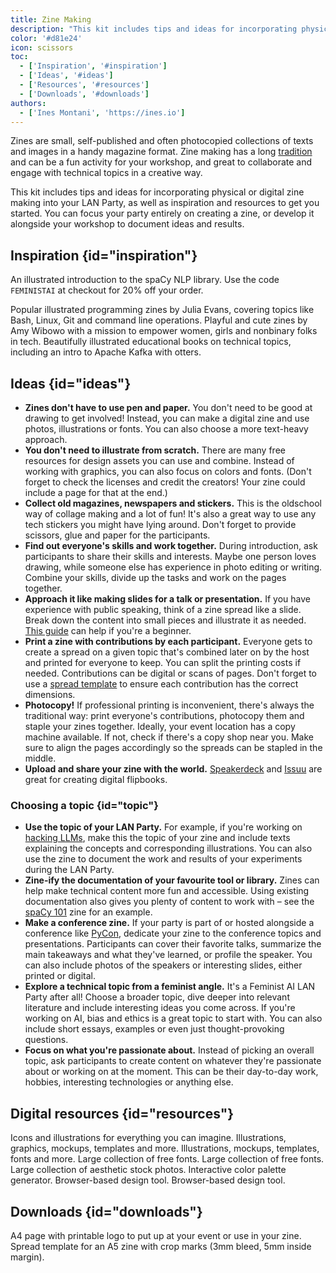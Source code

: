 ```yaml
---
title: Zine Making
description: "This kit includes tips and ideas for incorporating physical or digital zine making into your LAN Party, as well as inspiration and resources to get you started."
color: '#d81e24'
icon: scissors
toc:
  - ['Inspiration', '#inspiration']
  - ['Ideas', '#ideas']
  - ['Resources', '#resources']
  - ['Downloads', '#downloads']
authors:
  - ['Ines Montani', 'https://ines.io']
---
```


Zines are small, self-published and often photocopied collections of texts and images in a handy magazine format. Zine making has a long [tradition](https://en.wikipedia.org/wiki/Zine) and can be a fun activity for your workshop, and great to collaborate and  engage with technical topics in a creative way.

This kit includes tips and ideas for incorporating physical or digital zine making into your LAN Party, as well as inspiration and resources to get you started. You can focus your party entirely on creating a zine, or develop it alongside your workshop to document ideas and results.

## Inspiration {id="inspiration"}

<Grid>
<Card title="spaCy 101 Zine" url="https://explosion.ai/merch" image="/images/zines_spacy101.jpg">

An illustrated introduction to the spaCy NLP library. Use the code `FEMINISTAI` at checkout for 20% off your order.

</Card>

<Card title="WizardZines" url="https://wizardzines.com" image="/images/zines_wizardzines.jpg">Popular illustrated programming zines by Julia Evans, covering topics like Bash, Linux, Git and command line operations.</Card>
<Card title="BubbleSort Zines" url="https://shop.bubblesort.io/collections/zines" image="/images/zines_bubblesort.jpg">Playful and cute zines by Amy Wibowo with a mission to empower women, girls and nonbinary folks in tech.</Card>
<Card title="Round Robin" url="https://roundrobin.pub" image="/images/zines_roundrobin.jpg">Beautifully illustrated educational books on technical topics, including an intro to Apache Kafka with otters.</Card>
</Grid>

## Ideas {id="ideas"}

- **Zines don't have to use pen and paper.** You don't need to be good at drawing to get involved! Instead, you can make a digital zine and use photos, illustrations or fonts. You can also choose a more text-heavy approach.
- **You don't need to illustrate from scratch.** There are many free resources for design assets you can use and combine. Instead of working with graphics, you can also focus on colors and fonts. (Don't forget to check the licenses and credit the creators! Your zine could include a page for that at the end.)
- **Collect old magazines, newspapers and stickers.** This is the oldschool way of collage making and a lot of fun! It's also a great way to use any tech stickers you might have lying around. Don't forget to provide scissors, glue and paper for the participants.
- **Find out everyone's skills and work together.** During introduction, ask participants to share their skills and interests. Maybe one person loves drawing, while someone else has experience in photo editing or writing. Combine your skills, divide up the tasks and work on the pages together.
- **Approach it like making slides for a talk or presentation.** If you have experience with public speaking, think of a zine spread like a slide. Break down the content into small pieces and illustrate it as needed. [This guide](https://ines.io/blog/beginners-guide-beautiful-slides-talks/) can help if you're a beginner.
- **Print a zine with contributions by each participant.** Everyone gets to create a spread on a given topic that's combined later on by the host and printed for everyone to keep. You can split the printing costs if needed. Contributions can be digital or scans of pages. Don't forget to use a [spread template](#downloads) to ensure each contribution has the correct dimensions.
- **Photocopy!** If professional printing is inconvenient, there's always the traditional way: print everyone's contributions, photocopy them and staple your zines together. Ideally, your event location has a copy machine available. If not, check if there's a copy shop near you. Make sure to align the pages accordingly so the spreads can be stapled in the middle.
- **Upload and share your zine with the world.** [Speakerdeck](https://speakerdeck.com) and [Issuu](https://issuu.com) are great for creating digital flipbooks.

### Choosing a topic {id="topic"}

- **Use the topic of your LAN Party.** For example, if you're working on [hacking LLMs](/kits/hacking-llms), make this the topic of your zine and include texts explaining the concepts and corresponding illustrations. You can also use the zine to document the work and results of your experiments during the LAN Party.
- **Zine-ify the documentation of your favourite tool or library.** Zines can help make technical content more fun and accessible. Using existing documentation also gives you plenty of content to work with – see the [spaCy 101](https://explosion.ai/merch) zine for an example.
- **Make a conference zine.** If your party is part of or hosted alongside a conference like [PyCon](/events/2025-04-23), dedicate your zine to the conference topics and presentations. Participants can cover their favorite talks, summarize the main takeaways and what they've learned, or profile the speaker. You can also include photos of the speakers or interesting slides, either printed or digital.
- **Explore a technical topic from a feminist angle.** It's a Feminist AI LAN Party after all! Choose a broader topic, dive deeper into relevant literature and include interesting ideas you come across. If you're working on AI, bias and ethics is a great topic to start with. You can also include short essays, examples or even just thought-provoking questions.
- **Focus on what you're passionate about.** Instead of picking an overall topic, ask participants to create content on whatever they're passionate about or working on at the moment. This can be their day-to-day work, hobbies, interesting technologies or anything else.

## Digital resources {id="resources"}

<Grid columns={3}>
<Card title="The Noun Project" url="https://thenounproject.com">Icons and illustrations for everything you can imagine.</Card>
<Card title="Freepik" url="https://www.freepik.com">Illustrations, graphics, mockups, templates and more.</Card>
<Card title="Creative Market" url="https://www.creativemarket.com">Illustrations, mockups, templates, fonts and more.</Card>
<Card title="Google Fonts" url="https://fonts.google.com">Large collection of free fonts.</Card>
<Card title="Dafont" url="https://dafont.com">Large collection of free fonts.</Card>
<Card title="Unsplash" url="https://unsplash.com">Large collection of aesthetic stock photos.</Card>
<Card title="Coolors" url="https://coolors.co">Interactive color palette generator.</Card>
<Card title="Figma" url="https://www.figma.com">Browser-based design tool.</Card>
<Card title="Canva" url="https://www.canva.com">Browser-based design tool.</Card>
</Grid>

## Downloads {id="downloads"}

<Grid>
<Card title="Feminist AI LAN Party logo (PDF)" url="/templates/logo.pdf" image="/templates/logo.jpg" icon="page">A4 page with printable logo to put up at your event or use in your zine.</Card>
<Card title="A5 Spread Template (PDF)" url="/templates/zine_a5-spread-template.pdf" image="/templates/zine_a5-spread-template.jpg" icon="page">Spread template for an A5 zine with crop marks (3mm bleed, 5mm inside margin).</Card>
</Grid>
